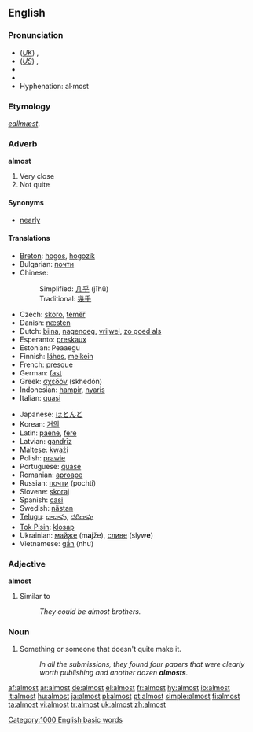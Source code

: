 {{wikipedia|dab=almost (disambiguation)|almost}}
==English==

{{rank|gave|asked|soon|216|almost|thou|full|country}}

===Pronunciation===
*(''[[Received Pronunciation|UK]]'') {{IPA|/ˈɔːlməʊst/}}, {{SAMPA|/"O:lm@Ust/}}
*(''[[General American|US]]'') {{IPA|/ˈɔːlmoʊst/}}, {{SAMPA|/"O:lmoUst/}}
*{{audio|en-us-inlandnorth-almost.ogg|Audio (US-Inland North)}}
*{{audio|en-us-almost.ogg|Audio (US)}}
*Hyphenation: al·most

===Etymology===
{{OE.}} ''[[eallmæst]]''.

===Adverb===
'''almost'''

# Very close
# Not quite

====Synonyms====
*[[nearly]]

====Translations====
{{top}}
*[[Breton]]: [[hogos]], [[hogozik]]
*Bulgarian: [[почти]]
*Chinese:
*:Simplified: [[几乎]] (jīhū)
*:Traditional: [[幾乎]]
*Czech: [[skoro]], [[téměř]]
*Danish: [[næsten]]
*Dutch: [[bijna]], [[nagenoeg]], [[vrijwel]], [[zo goed als]]
*Esperanto: [[preskaux]]
*Estonian: Peaaegu
*Finnish: [[lähes]], [[melkein]]
*French: [[presque]]
*German: [[fast]]
*Greek: [[σχεδόν]] (skhedón)
*Indonesian: [[hampir]], [[nyaris]]
*Italian: [[quasi]]
{{mid}}
*Japanese: [[ほとんど]]
*Korean: [[거의]]
*Latin: [[paene]], [[fere]]
*Latvian: [[gandrīz]]
*Maltese: [[kważi]]
*Polish: [[prawie]]
*Portuguese: [[quase]]
*Romanian: [[aproape]]
*Russian: [[почти]] (pochti)
*Slovene: [[skoraj]]
*Spanish: [[casi]]
*Swedish: [[nästan]]
*[[Telugu]]: [[దాదాపు]], [[దరిదాపు]]
*[[Tok Pisin]]: [[klosap]]
*Ukrainian: [[майже]] (m'''a'''jže), [[сливе]] (slyw'''e''')
*Vietnamese: [[gần]] (như)
{{bottom}}

===Adjective===
'''almost'''

# Similar to
#: ''They could be almost brothers.''

===Noun===
{{en-noun}}

# {{informal}} Something or someone that doesn't quite make it.
#: ''In all the submissions, they found four papers that were clearly worth publishing and another dozen '''almosts'''.''

[[Category:1000 English basic words]]

[[af:almost]]
[[ar:almost]]
[[de:almost]]
[[el:almost]]
[[fr:almost]]
[[hy:almost]]
[[io:almost]]
[[it:almost]]
[[hu:almost]]
[[ja:almost]]
[[pl:almost]]
[[pt:almost]]
[[simple:almost]]
[[fi:almost]]
[[ta:almost]]
[[vi:almost]]
[[tr:almost]]
[[uk:almost]]
[[zh:almost]]
